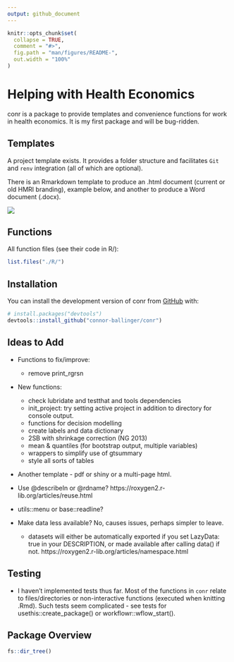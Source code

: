 ```yaml
---
output: github_document
---
```


<!-- README.md is generated from README.Rmd. Please edit that file -->

```r
knitr::opts_chunk$set(
  collapse = TRUE,
  comment = "#>",
  fig.path = "man/figures/README-",
  out.width = "100%"
)
```

# Helping with Health Economics

<!-- badges: start -->
<!-- badges: end -->

conr is a package to provide templates and convenience functions for work in 
health economics.
It is my first package and will be bug-ridden.

## Templates

A project template exists. 
It provides a folder structure and facilitates `Git` and `renv` integration (all
of which are optional).

There is an Rmarkdown template to produce an .html document (current or old HMRI 
branding), example below, and another to produce a Word document (.docx).

![](./inst/images/template_example_pic.PNG)

## Functions

All function files (see their code in R/):

```r
list.files("./R/")
```

## Installation

You can install the development version of conr from 
[GitHub](https://github.com/) with:

``` r
# install.packages("devtools")
devtools::install_github("connor-ballinger/conr")
```

## Ideas to Add

-   Functions to fix/improve:

    - remove print_rgrsn

-   New functions:

    -   check lubridate and testthat and tools dependencies
    -   init_project: try setting active project in addition to directory for
    console output.
    -   functions for decision modelling
    -   create labels and data dictionary
    -   2SB with shrinkage correction (NG 2013)
    -   mean & quantiles (for bootstrap output, multiple variables)
    -   wrappers to simplify use of gtsummary
    -   style all sorts of tables

-   Another template - pdf or shiny or a multi-page html.

- Use @describeIn or @rdname? https://roxygen2.r-lib.org/articles/reuse.html

- utils::menu or base::readline?

- Make data less available? No, causes issues, perhaps simpler to leave.

     - datasets will either be automatically exported if you set LazyData: true in your DESCRIPTION, or made available after calling data() if not. https://roxygen2.r-lib.org/articles/namespace.html

## Testing

- I haven't implemented tests thus far. Most of the functions in `conr` relate to files/directories or non-interactive functions (executed when knitting .Rmd). Such tests seem complicated - see tests for usethis::create_package() or workflowr::wflow_start().

## Package Overview

```r
fs::dir_tree()
```

